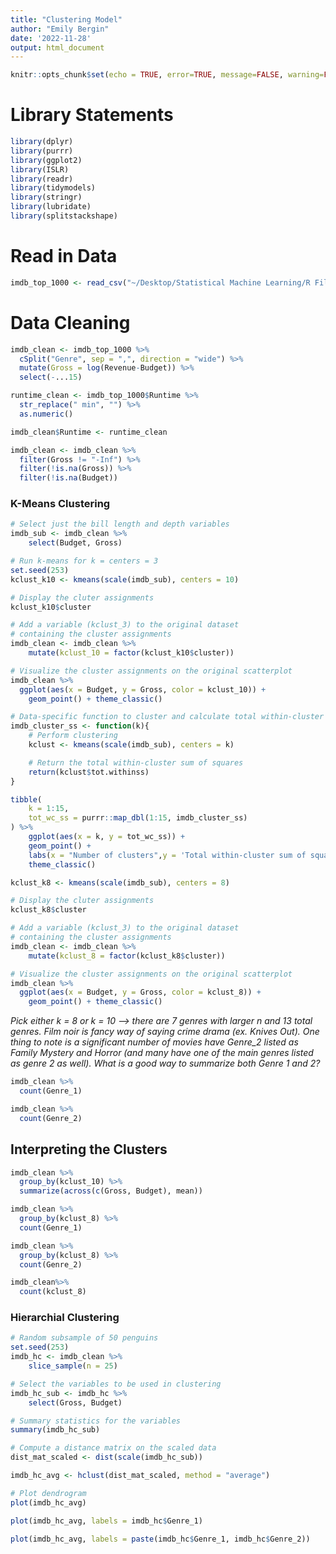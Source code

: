```yaml
---
title: "Clustering Model"
author: "Emily Bergin"
date: '2022-11-28'
output: html_document
---
```


```r
knitr::opts_chunk$set(echo = TRUE, error=TRUE, message=FALSE, warning=FALSE)
```


# Library Statements

```r
library(dplyr)
library(purrr)
library(ggplot2)
library(ISLR)
library(readr)
library(tidymodels)
library(stringr)
library(lubridate)
library(splitstackshape)
```

# Read in Data

```r
imdb_top_1000 <- read_csv("~/Desktop/Statistical Machine Learning/R Files/Final Project/imdb_top_1000_CLEAN.csv")
```

# Data Cleaning

```r
imdb_clean <- imdb_top_1000 %>%
  cSplit("Genre", sep = ",", direction = "wide") %>%
  mutate(Gross = log(Revenue-Budget)) %>%
  select(-...15)

runtime_clean <- imdb_top_1000$Runtime %>%
  str_replace(" min", "") %>%
  as.numeric()

imdb_clean$Runtime <- runtime_clean

imdb_clean <- imdb_clean %>%
  filter(Gross != "-Inf") %>%
  filter(!is.na(Gross)) %>%
  filter(!is.na(Budget))
```

### K-Means Clustering

```r
# Select just the bill length and depth variables
imdb_sub <- imdb_clean %>%
    select(Budget, Gross)

# Run k-means for k = centers = 3
set.seed(253)
kclust_k10 <- kmeans(scale(imdb_sub), centers = 10)

# Display the cluter assignments
kclust_k10$cluster

# Add a variable (kclust_3) to the original dataset 
# containing the cluster assignments
imdb_clean <- imdb_clean %>%
    mutate(kclust_10 = factor(kclust_k10$cluster))
```

```r
# Visualize the cluster assignments on the original scatterplot
imdb_clean %>%
  ggplot(aes(x = Budget, y = Gross, color = kclust_10)) +
    geom_point() + theme_classic()
```

```r
# Data-specific function to cluster and calculate total within-cluster SS
imdb_cluster_ss <- function(k){
    # Perform clustering
    kclust <- kmeans(scale(imdb_sub), centers = k)

    # Return the total within-cluster sum of squares
    return(kclust$tot.withinss)
}

tibble(
    k = 1:15,
    tot_wc_ss = purrr::map_dbl(1:15, imdb_cluster_ss)
) %>% 
    ggplot(aes(x = k, y = tot_wc_ss)) +
    geom_point() + 
    labs(x = "Number of clusters",y = 'Total within-cluster sum of squares') + 
    theme_classic()
```

```r
kclust_k8 <- kmeans(scale(imdb_sub), centers = 8)

# Display the cluter assignments
kclust_k8$cluster

# Add a variable (kclust_3) to the original dataset 
# containing the cluster assignments
imdb_clean <- imdb_clean %>%
    mutate(kclust_8 = factor(kclust_k8$cluster))
```

```r
# Visualize the cluster assignments on the original scatterplot
imdb_clean %>%
  ggplot(aes(x = Budget, y = Gross, color = kclust_8)) +
    geom_point() + theme_classic()
```

*Pick either k = 8 or k = 10 --> there are 7 genres with larger n and 13 total genres. Film noir is fancy way of saying crime drama (ex. Knives Out). One thing to note is a significant number of movies have Genre_2 listed as Family Mystery and Horror (and many have one of the main genres listed as genre 2 as well). What is a good way to summarize both Genre 1 and 2?*

```r
imdb_clean %>%
  count(Genre_1)

imdb_clean %>%
  count(Genre_2)
```

## Interpreting the Clusters

```r
imdb_clean %>%
  group_by(kclust_10) %>%
  summarize(across(c(Gross, Budget), mean))

imdb_clean %>%
  group_by(kclust_8) %>%
  count(Genre_1)

imdb_clean %>%
  group_by(kclust_8) %>%
  count(Genre_2)

imdb_clean%>%
  count(kclust_8)
```


### Hierarchial Clustering

```r
# Random subsample of 50 penguins
set.seed(253)
imdb_hc <- imdb_clean %>%
    slice_sample(n = 25)

# Select the variables to be used in clustering
imdb_hc_sub <- imdb_hc %>%
    select(Gross, Budget)

# Summary statistics for the variables
summary(imdb_hc_sub)

# Compute a distance matrix on the scaled data
dist_mat_scaled <- dist(scale(imdb_hc_sub))
```

```r
imdb_hc_avg <- hclust(dist_mat_scaled, method = "average")

# Plot dendrogram
plot(imdb_hc_avg)
```

```r

plot(imdb_hc_avg, labels = imdb_hc$Genre_1)

plot(imdb_hc_avg, labels = paste(imdb_hc$Genre_1, imdb_hc$Genre_2))
```



